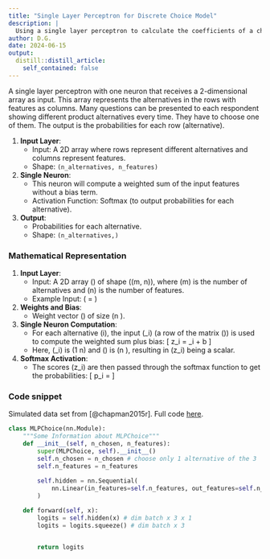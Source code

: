 ```yaml
---
title: "Single Layer Perceptron for Discrete Choice Model"
description: |
  Using a single layer perceptron to calculate the coefficients of a choice model and the willingness to pay. Compare the results with the Multinomial Logit Model.
author: D.G.
date: 2024-06-15
output:
  distill::distill_article:
    self_contained: false
---
```


A single layer perceptron with one neuron that receives a 2-dimensional array as input. This array represents the alternatives in the rows with features as columns. Many questions can be presented to each respondent showing different product alternatives every time. They have to choose one of them. The output is the probabilities for each row (alternative).

1. **Input Layer**:
   - Input: A 2D array where rows represent different alternatives and columns represent features.
   - Shape: `(n_alternatives, n_features)`

2. **Single Neuron**:
   - This neuron will compute a weighted sum of the input features without a bias term.
   - Activation Function: Softmax (to output probabilities for each alternative).

3. **Output**:
   - Probabilities for each alternative.
   - Shape: `(n_alternatives,)`

### Mathematical Representation

1. **Input Layer**:
   - Input: A 2D array \(\mathbf{X}\) of shape \((m, n)\), where \(m\) is the number of alternatives and \(n\) is the number of features.
   - Example Input: \(\mathbf{X} = \begin{bmatrix} x_{11} & x_{12} & \cdots & x_{1n} \\ x_{21} & x_{22} & \cdots & x_{2n} \\ \vdots & \vdots & \ddots & \vdots \\ x_{m1} & x_{m2} & \cdots & x_{mn} \end{bmatrix}\)

2. **Weights and Bias**:
   - Weight vector \(\mathbf{w}\) of size \(n \times 1\).

3. **Single Neuron Computation**:
   - For each alternative \(i\), the input \(\mathbf{x}_i\) (a row of the matrix \(\mathbf{X}\)) is used to compute the weighted sum plus bias:
     \[ z_i = \mathbf{x}_i \mathbf{w} + b \]
   - Here, \(\mathbf{x}_i\) is \(1 \times n\) and \(\mathbf{w}\) is \(n \times 1\), resulting in \(z_i\) being a scalar.

4. **Softmax Activation**:
   - The scores \(z_i\) are then passed through the softmax function to get the probabilities:
     \[ p_i = \frac{e^{z_i}}{\sum_{j} e^{z_j}} \]



### Code snippet

Simulated data set from [@chapman2015r]. Full code [here](https://github.com/dviera/marketing-analytics/blob/master/nn_discrete_choice_torch.ipynb).

```python

class MLPChoice(nn.Module):
    """Some Information about MLPChoice"""
    def __init__(self, n_chosen, n_features):
        super(MLPChoice, self).__init__()
        self.n_chosen = n_chosen # choose only 1 alternative of the 3
        self.n_features = n_features
        
        self.hidden = nn.Sequential(
            nn.Linear(in_features=self.n_features, out_features=self.n_chosen, bias=False),
        )

    def forward(self, x):
        logits = self.hidden(x) # dim batch x 3 x 1
        logits = logits.squeeze() # dim batch x 3


        return logits
```


